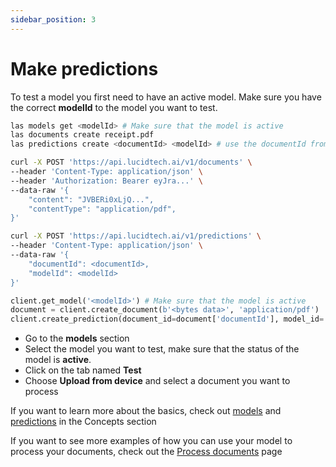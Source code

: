 ```yaml
---
sidebar_position: 3
---
```



# Make predictions

To test a model you first need to have an active model. Make sure you have the correct **modelId** to the model you want to test.

<Tabs groupId="programming-language">
<TabItem value="cli" label="CLI" default>

```bash
las models get <modelId> # Make sure that the model is active
las documents create receipt.pdf
las predictions create <documentId> <modelId> # use the documentId from the previous step
```

</TabItem>
<TabItem value="curl" label="cURL">

```bash
curl -X POST 'https://api.lucidtech.ai/v1/documents' \
--header 'Content-Type: application/json' \
--header 'Authorization: Bearer eyJra...' \
--data-raw '{
    "content": "JVBERi0xLjQ...",
    "contentType": "application/pdf",
}'

curl -X POST 'https://api.lucidtech.ai/v1/predictions' \
--header 'Content-Type: application/json' \
--data-raw '{
    "documentId": <documentId>,
    "modelId": <modelId>
}'
```

</TabItem>
<TabItem value="python" label="Python">

```python
client.get_model('<modelId>') # Make sure that the model is active
document = client.create_document(b'<bytes data>', 'application/pdf')
client.create_prediction(document_id=document['documentId'], model_id='<modelId>')
```

</TabItem>
<TabItem value="app" label="App">

* Go to the **models** section
* Select the model you want to test, make sure that the status of the model is **active**.
* Click on the tab named **Test**
* Choose **Upload from device** and select a document you want to process

</TabItem>
</Tabs>


If you want to learn more about the basics, check out [models](../concepts/models) and [predictions](../concepts/predictions) in the Concepts section

If you want to see more examples of how you can use your model to process your documents, check out the [Process documents](./serve-a-model) page